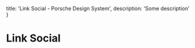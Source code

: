 
  title: 'Link Social - Porsche Design System',
  description: 'Some description'
}

# Link Social <ComponentStatus tagName="p-link-social"></ComponentStatus>

<ComponentApi tagName="p-link-social" />
